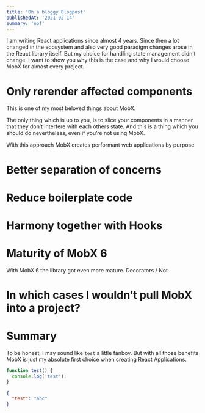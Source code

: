 ```yaml
---
title: 'Oh a bloggy Blogpost'
publishedAt: '2021-02-14'
summary: 'oof'
---
```


<MainImage
  src="/images/blog/mobx-2021.png"
  width="700"
  height="350"
  alt="Mobx creates performant web apps by purpose"
/>

I am writing React applications since almost 4 years. Since then a lot changed in the ecosystem and also very good paradigm changes arose in the React library itself. But my choice for handling state management didn’t change. I want to show you why this is the case and why I would choose MobX for almost every project.

# Only rerender affected components

This is one of my most beloved things about MobX.

The only thing which is up to you, is to slice your components in a manner that they don’t interfere with each others state. And this is a thing which you should do nevertheless, even if you’re not using MobX.

With this approach MobX creates performant web applications by purpose

# Better separation of concerns

# Reduce boilerplate code

# Harmony together with Hooks

# Maturity of MobX 6

With MobX 6 the library got even more mature. Decorators / Not

# In which cases I wouldn’t pull MobX into a project?

# Summary

To be honest, I may sound like `test` a little fanboy. But with all those benefits MobX is just my absolute first choice when creating React Applications.

```js
function test() {
  console.log('test');
}
```

```js:package.json
{
  "test": "abc"
}
```
